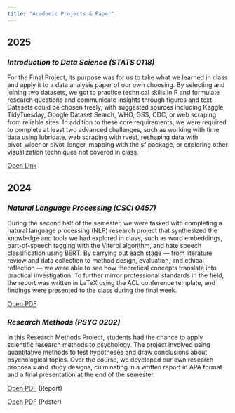 ```yaml
---
title: "Academic Projects & Paper"
---
```


## 2025

### *Introduction to Data Science (STATS 0118)*

For the Final Project, its purpose was for us to take what we learned in class and apply it to a data analysis paper of our own choosing. By selecting and joining two datasets, we got to practice technical skills in R and formulate research questions and communicate insights through figures and text. Datasets could be chosen freely, with suggested sources including Kaggle, TidyTuesday, Google Dataset Search, WHO, GSS, CDC, or web scraping from reliable sites. In addition to these core requirements, we were required to complete at least two advanced challenges, such as working with time data using lubridate, web scraping with rvest, reshaping data with pivot_wider or pivot_longer, mapping with the sf package, or exploring other visualization techniques not covered in class.

<a href="STATS118-final.html" target="_blank">Open Link<a>

## 2024

### *Natural Language Processing (CSCI 0457)*

During the second half of the semester, we were tasked with completing a natural language processing (NLP) research project that synthesized the knowledge and tools we had explored in class, such as word embeddings, part-of-speech tagging with the Viterbi algorithm, and hate speech classification using BERT. By carrying out each stage — from literature review and data collection to method design, evaluation, and ethical reflection — we were able to see how theoretical concepts translate into practical investigation. To further mirror professional standards in the field, the report was written in LaTeX using the ACL conference template, and findings were presented to the class during the final week.

<a href="CS457-final.pdf" target="_blank"> Open PDF</a>

### *Research Methods (PSYC 0202)*

In this Research Methods Project, students had the chance to apply scientific research methods to psychology. The project involved using quantitative methods to test hypotheses and draw conclusions about psychological topics. Over the course, we developed our own research proposals and study designs, culminating in a written report in APA format and a final presentation at the end of the semester.

<a href="PSYC202-final.pdf" target="_blank"> Open PDF</a> (Report)

<a href="PSYC202-final-poster.pdf"target="_blank">Open PDF</a> (Poster)
